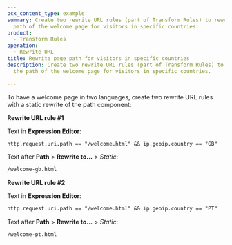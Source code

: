 ```yaml
---
pcx_content_type: example
summary: Create two rewrite URL rules (part of Transform Rules) to rewrite the
  path of the welcome page for visitors in specific countries.
product:
  - Transform Rules
operation:
  - Rewrite URL
title: Rewrite page path for visitors in specific countries
description: Create two rewrite URL rules (part of Transform Rules) to rewrite
  the path of the welcome page for visitors in specific countries.

---
```



To have a welcome page in two languages, create two rewrite URL rules with a static rewrite of the path component:

**Rewrite URL rule #1**

<Example>

Text in **Expression Editor**:

```txt
http.request.uri.path == "/welcome.html" && ip.geoip.country == "GB"
```

Text after **Path** > **Rewrite to...** > *Static*:

```txt
/welcome-gb.html
```

</Example>

**Rewrite URL rule #2**

<Example>

Text in **Expression Editor**:

```txt
http.request.uri.path == "/welcome.html" && ip.geoip.country == "PT"
```

Text after **Path** > **Rewrite to...** > *Static*:

```txt
/welcome-pt.html
```

</Example>
